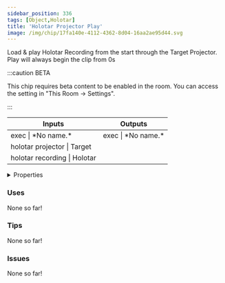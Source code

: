 ```yaml
---
sidebar_position: 336
tags: [Object,Holotar]
title: 'Holotar Projector Play'
image: /img/chip/17fa140e-4112-4362-8d04-16aa2ae95d44.svg
---
```


Load & play Holotar Recording from the start through the Target Projector. Play will always begin the clip from 0s

:::caution BETA

This chip requires beta content to be enabled in the room. You can access the setting in "This Room -> Settings".

:::

<IChip uuid="17fa140e-4112-4362-8d04-16aa2ae95d44"/>

<table><thead><tr><th>Inputs</th><th>Outputs</th></tr></thead><tbody><tr><td>exec | *No name.*</td><td>exec | *No name.*</td></tr><tr><td>holotar projector | Target</td><td /></tr><tr><td>holotar recording | Holotar</td><td /></tr></tbody></table>

<details>
  <summary>Properties</summary>
  <div>
    <div>
    <table>
      <tbody>
        <tr>
          <td>Is beta required?</td>
          <td>Yes</td>
        </tr>
        <tr>
          <td>Is chip a trolling risk?</td>
          <td>No</td>
        </tr>
        <tr>
          <td>Is chip a role assignment risk?</td>
          <td>No</td>
        </tr>
        <tr>
          <td>Chip UUID</td>
          <td>17fa140e-4112-4362-8d04-16aa2ae95d44</td>
        </tr>
        <tr>
          <td>Room availability</td>
          <td>Available everywhere</td>
        </tr>
      </tbody>
    </table>
    </div>
  </div>
</details>

### Uses

None so far!

### Tips

None so far!

### Issues

None so far!